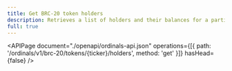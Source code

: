 ```yaml
---
title: Get BRC-20 token holders
description: Retrieves a list of holders and their balances for a particular BRC-20 token.
full: true
---
```


<APIPage
  document="./openapi/ordinals-api.json"
  operations={[{ path: '/ordinals/v1/brc-20/tokens/{ticker}/holders', method: 'get' }]}
  hasHead={false}
/>